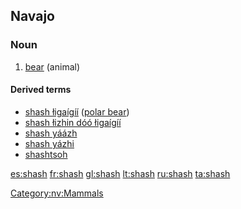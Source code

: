 ==Navajo==
{{wikipedia|lang=nv}}
===Noun===
{{infl|nv|noun}}

# [[bear]] (animal)

====Derived terms====
*[[shash łigaígíí]] ([[polar bear]])
*[[shash łizhin dóó łigaígíí]]
*[[shash yáázh]]
*[[shash yázhi]]
*[[shashtsoh]]

[[Category:nv:Mammals]]

[[es:shash]]
[[fr:shash]]
[[gl:shash]]
[[lt:shash]]
[[ru:shash]]
[[ta:shash]]